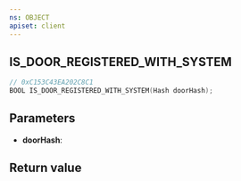 ```yaml
---
ns: OBJECT
apiset: client
---
```

## IS_DOOR_REGISTERED_WITH_SYSTEM

```c
// 0xC153C43EA202C8C1
BOOL IS_DOOR_REGISTERED_WITH_SYSTEM(Hash doorHash);
```


## Parameters
* **doorHash**:

## Return value